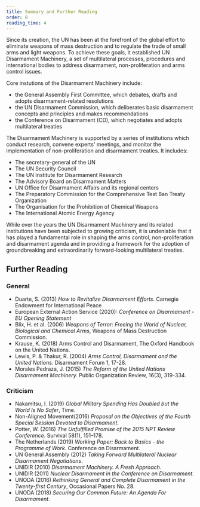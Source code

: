 ```yaml
---
title: Summary and Further Reading
order: 8
reading_time: 4
---
```


Since its creation, the UN has been at the forefront of the global effort to eliminate weapons of mass destruction and to regulate the trade of small arms and light weapons. To achieve these goals, it established UN Disarmament Machinery, a set of multilateral processes, procedures and international bodies to address disarmament, non-proliferation and arms control issues.

<Figure size="medium"
    src="machinery-all.svg"
    caption=""
    credit="EUNPDC"
    license="cc-by-nc-nd-2"
    alt=""
></Figure>

Core instutions of the Disarmament Machinery include:

- the General Assembly First Committee, which debates, drafts and adopts disarmament-related resolutions
- the UN Disarmament Commission, which deliberates basic disarmament concepts and principles and makes recommendations
- the Conference on Disarmament (CD), which negotiates and adopts multilateral treaties

The Disarmament Machinery is supported by a series of institutions which conduct research, convene experts' meetings, and monitor the implementation of non-proliferation and disarmament treaties. It includes:

- The secretary-general of the UN
- The UN Security Council
- The UN Institute for Disarmament Research
- The Advisory Board on Disarmament Matters
- UN Office for Disarmament Affairs and its regional centers
- The Preparatory Commission for the Comprehensive Test Ban Treaty Organization
- The Organisation for the Prohibition of Chemical Weapons
- The International Atomic Energy Agency

While over the years the UN Disarmament Machinery and its related institutions have been subjected to growing criticism, it is undeniable that it has played a fundamental role in shaping the arms control, non-proliferation and disarmament agenda and in providing a framework for the adoption of groundbreaking and extraordinarily forward-looking multilateral treaties.

## Further Reading

### General

- Duarte, S. (2013) _How to Revitalize Disarmament Efforts_. Carnegie Endowment for International Peace
- European External Action Service (2020): _Conference on Disarmament - EU Opening Statement_
- Blix, H. et al. (2006) _Weapons of Terror: Freeing the World of Nuclear, Biological and Chemical Arms_, Weapons of Mass Destruction Commission.
- Krause, K. (2018) Arms Control and Disarmament, The Oxford Handbook on the United Nations.
- Lewis, P. & Thakur, R. (2004) _Arms Control, Disarmament and the United Nations._ Disarmament Forum 1, 17-28.
- Morales Pedraza, J. (2015) _The Reform of the United Nations Disarmament Machinery._ Public Organization Review, 16(3), 319-334.

### Criticism

- Nakamitsu, I. (2019) _Global Military Spending Has Doubled but the World Is No Safer_, Time.
- Non-Aligned Movement(2016) *Proposal on the Objectives of the Fourth Special Session Devoted to Disarmament*.
- Potter, W. (2016) *The Unfulfilled Promise of the 2015 NPT Review Conference*. Survival 58(1), 151–178.
- The Netherlands (2019) *Working Paper: Back to Basics - the Programme of Work*. Conference on Disarmament.
- UN General Assembly (2012) *Taking Forward Multilateral Nuclear Disarmament Negotiations*.
- UNIDIR (2010) *Disarmament Machinery. A Fresh Approach*.
- UNIDIR (2011) *Nuclear Disarmament in the Conference on Disarmament*.
- UNODA (2016) *Rethinking General and Complete Disarmament in the Twenty-first Century*, Occasional Papers No. 28.
- UNODA (2018) *Securing Our Common Future: An Agenda For Disarmament*.
